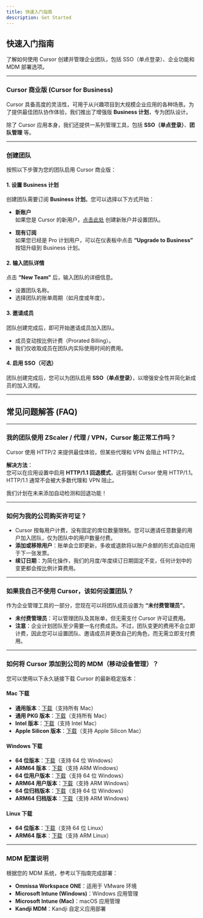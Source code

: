 ```yaml
---
title: 快速入门指南
description: Get Started
---
```


## 快速入门指南

了解如何使用 Cursor 创建并管理企业团队，包括 SSO（单点登录）、企业功能和 MDM 部署选项。

---

### **Cursor 商业版 (Cursor for Business)**

Cursor 具备高度的灵活性，可用于从兴趣项目到大规模企业应用的各种场景。为了提供最佳团队协作体验，我们推出了增强版 **Business 计划**，专为团队设计。

除了 Cursor 应用本身，我们还提供一系列管理工具，包括 **SSO（单点登录）**、**团队管理** 等。

---

### **创建团队**

按照以下步骤为您的团队启用 Cursor 商业版：

#### **1. 设置 Business 计划**

创建团队需要订阅 **Business 计划**。您可以选择以下方式开始：

- **新账户**  
  如果您是 Cursor 的新用户，[点击此处](#) 创建新账户并设置团队。

- **现有订阅**  
  如果您已经是 Pro 计划用户，可以在仪表板中点击 **“Upgrade to Business”** 按钮升级到 Business 计划。

#### **2. 输入团队详情**

点击 **“New Team”** 后，输入团队的详细信息。  
- 设置团队名称。  
- 选择团队的账单周期（如月度或年度）。

#### **3. 邀请成员**

团队创建完成后，即可开始邀请成员加入团队。  
- 成员变动按比例计费（Prorated Billing）。  
- 我们仅收取成员在团队内实际使用时间的费用。

#### **4. 启用 SSO（可选）**

团队创建完成后，您可以为团队启用 **SSO（单点登录）**，以增强安全性并简化新成员的加入流程。

---

## 常见问题解答 (FAQ)

---

### **我的团队使用 ZScaler / 代理 / VPN，Cursor 能正常工作吗？**

Cursor 使用 HTTP/2 来提供最佳体验，但某些代理和 VPN 会阻止 HTTP/2。

**解决方法**：  
您可以在应用设置中启用 **HTTP/1.1 回退模式**，这将强制 Cursor 使用 HTTP/1.1。HTTP/1.1 通常不会被大多数代理和 VPN 阻止。

我们计划在未来添加自动检测和回退功能！

---

### **如何为我的公司购买许可证？**

- Cursor 按每用户计费，没有固定的席位数量限制。您可以邀请任意数量的用户加入团队，仅为团队中的用户数量付费。  
- **添加或移除用户**：账单会立即更新，多收或退款将以账户余额的形式自动应用于下一张发票。  
- **续订日期**：为简化操作，我们的月度/年度续订日期固定不变，任何计划中的变更都会按比例计算费用。

---

### **如果我自己不使用 Cursor，该如何设置团队？**

作为企业管理工具的一部分，您现在可以将团队成员设置为 **“未付费管理员”**。  

- **未付费管理员**：可以管理团队及其账单，但无需支付 Cursor 许可证费用。  
- **注意**：企业计划团队至少需要一名付费成员。不过，团队变更的费用不会立即计费，因此您可以设置团队、邀请成员并更改自己的角色，而无需立即支付费用。

---

### **如何将 Cursor 添加到公司的 MDM（移动设备管理）？**

您可以使用以下永久链接下载 Cursor 的最新稳定版本：

#### **Mac 下载**
- **通用版本**：[下载](#)（支持所有 Mac）  
- **通用 PKG 版本**：[下载](#)（支持所有 Mac）  
- **Intel 版本**：[下载](#)（支持 Intel Mac）  
- **Apple Silicon 版本**：[下载](#)（支持 Apple Silicon Mac）

#### **Windows 下载**
- **64 位版本**：[下载](#)（支持 64 位 Windows）  
- **ARM64 版本**：[下载](#)（支持 ARM Windows）  
- **64 位用户版本**：[下载](#)（支持 64 位 Windows）  
- **ARM64 用户版本**：[下载](#)（支持 ARM Windows）  
- **64 位归档版本**：[下载](#)（支持 64 位 Windows）  
- **ARM64 归档版本**：[下载](#)（支持 ARM Windows）

#### **Linux 下载**
- **64 位版本**：[下载](#)（支持 64 位 Linux）  
- **ARM64 版本**：[下载](#)（支持 ARM Linux）

---

### **MDM 配置说明**

根据您的 MDM 系统，参考以下指南完成部署：

- **Omnissa Workspace ONE**：适用于 VMware 环境  
- **Microsoft Intune (Windows)**：Windows 应用管理  
- **Microsoft Intune (Mac)**：macOS 应用管理  
- **Kandji MDM**：Kandji 自定义应用部署